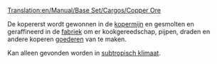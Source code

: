 [[Translation:en/Manual/Base Set/Cargos/Copper Ore]]

{{nl/Manual/Base Set/Cargos/Vracht|name=Kopererts
|image=en/Manual/Base Set/Copperoremine.png
|geproduceerd=[[nl/Manual/Base Set/Industries/Kopermijn|Kopermijn]]
|geaccepteerd=[[nl/Manual/Base Set/Industries/Fabriek|Fabriek]]
}}
De kopererst wordt gewonnen in de [[nl/Manual/Base Set/Industries/Kopermijn|kopermijn]] en gesmolten en geraffineerd in de [[nl/Manual/Base Set/Industries/Fabriek|fabriek]] om er kookgereedschap, pijpen, draden en andere koperen [[nl/Manual/Base Set/Cargos/Goederen|goederen]] van te maken.

Kan alleen gevonden worden in [[nl/Manual/Klimaat#subtropisch|subtropisch klimaat]].